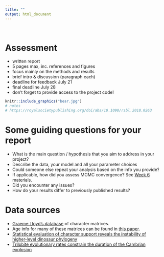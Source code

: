 ```yaml
---
title: ""
output: html_document
---
```


\

# Assessment

* written report 
* 5 pages max, inc. references and figures
* focus mainly on the methods and results 
* brief intro & discussion (paragraph each)
* deadline for feedback July 21
* final deadline July 28
* don't forget to provide access to the project code!


```r
knitr::include_graphics("bear.jpg")
# notes
# https://royalsocietypublishing.org/doi/abs/10.1098/rsbl.2018.0263
```


# Some guiding questions for your report

* What is the main question / hypothesis that you aim to address in your project? 
* Describe the data, your model and all your parameter choices
* Could someone else repeat your analysis based on the info you provide?
* If applicable, how did you assess MCMC convergence? See [Week 6](schedule.html#week6) materials.
* Did you encounter any issues?
* How do your results differ to previously published results?

# Data sources

* [Graeme Lloyd’s database](http://www.graemetlloyd.com/matr.html) of character matrices.
* Age info for many of these matrices can be found in [this paper](https://royalsocietypublishing.org/doi/full/10.1098/rsbl.2018.0263).
* [Statistical evaluation of character support reveals the instability of higher‐level dinosaur phylogeny](https://www.nature.com/articles/s41598-023-35784-3)
* [Trilobite evolutionary rates constrain the duration of the Cambrian explosion](https://www.pnas.org/doi/10.1073/pnas.1819366116)







